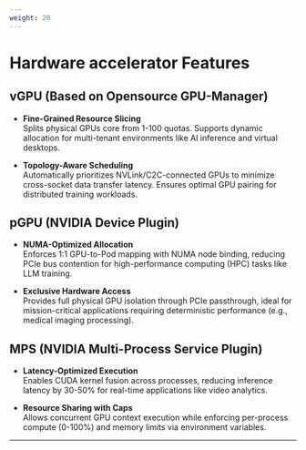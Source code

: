 ```yaml
---
weight: 20
---
```



# Hardware accelerator Features

## vGPU (Based on Opensource GPU-Manager)
- **Fine-Grained Resource Slicing**  
  Splits physical GPUs core from 1-100 quotas. Supports dynamic allocation for multi-tenant environments like AI inference and virtual desktops.

- **Topology-Aware Scheduling**  
  Automatically prioritizes NVLink/C2C-connected GPUs to minimize cross-socket data transfer latency. Ensures optimal GPU pairing for distributed training workloads.

## pGPU (NVIDIA Device Plugin)
- **NUMA-Optimized Allocation**  
  Enforces 1:1 GPU-to-Pod mapping with NUMA node binding, reducing PCIe bus contention for high-performance computing (HPC) tasks like LLM training.

- **Exclusive Hardware Access**  
  Provides full physical GPU isolation through PCIe passthrough, ideal for mission-critical applications requiring deterministic performance (e.g., medical imaging processing).

## MPS (NVIDIA Multi-Process Service Plugin)
- **Latency-Optimized Execution**  
  Enables CUDA kernel fusion across processes, reducing inference latency by 30-50% for real-time applications like video analytics.

- **Resource Sharing with Caps**  
  Allows concurrent GPU context execution while enforcing per-process compute (0-100%) and memory limits via environment variables.

---

